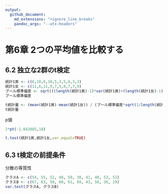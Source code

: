 ```yaml
---
output:
  github_document:
    md_extensions: "+ignore_line_breaks"
    pandoc_args: "--atx-headers"
---
```


# 第6章 2つの平均値を比較する

## 6.2 独立な2群のt検定

```r
統計1男 <- c(6,10,6,10,5,3,5,9,3,3)
統計1女 <- c(11,6,11,9,7,5,8,7,7,9)
プール標準偏差 <- sqrt(((length(統計1男)-1)*var(統計1男)+(length(統計1女)-1)*var(統計1女)) / (length(統計1男)+length(統計1女)-2))
プール標準偏差
```

```r
t統計量 <- (mean(統計1男)-mean(統計1女)) / (プール標準偏差*sqrt(1/length(統計1男)+1/length(統計1女)))
t統計量
```

p値

```r
2*pt(-1.842885,18)
```

```r
t.test(統計1男,統計1女,var.equal=TRUE)
```

## 6.3 t検定の前提条件

分散の等質性

```r
クラスA <- c(54, 55, 52, 48, 50, 38, 41, 40, 53, 52)
クラスB <- c(67, 63, 50, 60, 61, 69, 43, 58, 36, 29)
var.test(クラスA, クラスB)
```
